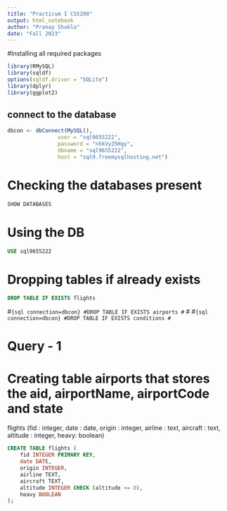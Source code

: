 ```yaml
---
title: "Practicum I CS5200"
output: html_notebook
author: "Pranay Shukla"
date: "Fall 2023"
---
```


#Installing all required packages
```r
library(RMySQL)
library(sqldf)
options(sqldf.driver = "SQLite")
library(dplyr)
library(ggplot2)
```

## connect to the database
```r
dbcon <- dbConnect(MySQL(), 
                user = "sql9655222", 
                password = "nhkVyZ5Hgy", 
                dbname = "sql9655222", 
                host = "sql9.freemysqlhosting.net")
```

# Checking the databases present
```sql
SHOW DATABASES

```

# Using the DB 
```sql
USE sql9655222
```
# Dropping tables if already exists

```sql
DROP TABLE IF EXISTS flights
```

#```{sql connection=dbcon}
#DROP TABLE IF EXISTS airports
#```
#
#```{sql connection=dbcon}
#DROP TABLE IF EXISTS conditions
#```

# Query - 1
# Creating table airports that stores the aid, airportName, airportCode and state
flights (fid : integer,
            date : date, origin : integer,
            airline : text, aircraft : text,
            altitude : integer, heavy: boolean)
```sql
CREATE TABLE flights (
    fid INTEGER PRIMARY KEY,
    date DATE,
    origin INTEGER,
    airline TEXT,
    aircraft TEXT,
    altitude INTEGER CHECK (altitude >= 0),
    heavy BOOLEAN
);

```
